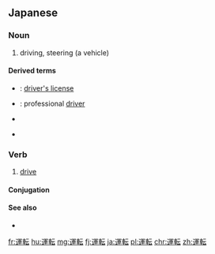 {{also|運轉}}
==Japanese==
{{ja-kanjitab|うん|てん|yomi=on}}

===Noun===
{{ja-noun|うんてん}}

# driving, steering (a vehicle)

====Derived terms====
* {{ja-r|運転免許証|うんてん めんきょしょう}}: [[driver's license]]
* {{ja-r|運転手|うんてんしゅ}}: professional [[driver]]
* {{ja-r|運転士|うんてんし}} {{qualifier|train or taxi driver}}
* {{ja-r|運転者|うんてんしゃ}} {{qualifier|bus driver}}

===Verb===
{{ja-verb-suru|うんてん}}

# [[drive]]

====Conjugation====
{{ja-suru|うんてん}}

====See also====
* {{ja-r|駆る|かる}}

[[fr:運転]]
[[hu:運転]]
[[mg:運転]]
[[fj:運転]]
[[ja:運転]]
[[pl:運転]]
[[chr:運転]]
[[zh:運転]]